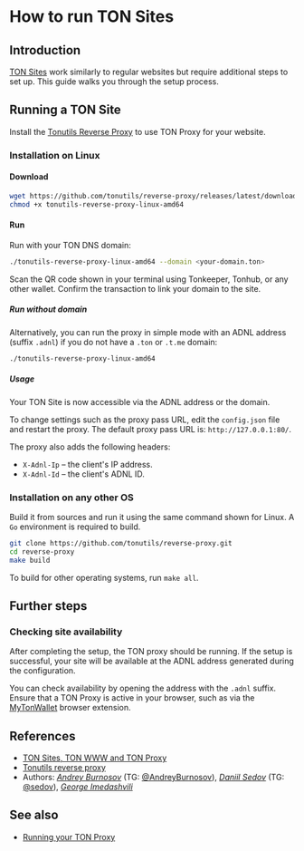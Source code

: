 
# How to run TON Sites

## Introduction

[TON Sites](https://blog.ton.org/ton-sites) work similarly to regular websites but require additional steps to set up. This guide walks you through the setup process.

## Running a TON Site

Install the [Tonutils Reverse Proxy](https://github.com/tonutils/reverse-proxy) to use TON Proxy for your website.

### Installation on Linux

#### Download

```bash
wget https://github.com/tonutils/reverse-proxy/releases/latest/download/tonutils-reverse-proxy-linux-amd64
chmod +x tonutils-reverse-proxy-linux-amd64
```

#### Run

Run with your TON DNS domain:

```bash
./tonutils-reverse-proxy-linux-amd64 --domain <your-domain.ton>
```

Scan the QR code shown in your terminal using Tonkeeper, Tonhub, or any other wallet. Confirm the transaction to link your domain to the site.

##### Run without domain

Alternatively, you can run the proxy in simple mode with an ADNL address (suffix `.adnl`) if you do not have a `.ton` or `.t.me` domain:

```bash
./tonutils-reverse-proxy-linux-amd64
```

##### Usage

Your TON Site is now accessible via the ADNL address or the domain.

To change settings such as the proxy pass URL, edit the `config.json` file and restart the proxy. The default proxy pass URL is: `http://127.0.0.1:80/`.

The proxy also adds the following headers:

- `X-Adnl-Ip` – the client's IP address.
- `X-Adnl-Id` – the client's ADNL ID.

### Installation on any other OS

Build it from sources and run it using the same command shown for Linux. A `Go` environment is required to build.

```bash
git clone https://github.com/tonutils/reverse-proxy.git
cd reverse-proxy
make build
```

To build for other operating systems, run `make all`.

## Further steps

### Checking site availability

After completing the setup, the TON proxy should be running. If the setup is successful, your site will be available at the ADNL address generated during the configuration.

You can check availability by opening the address with the `.adnl` suffix. Ensure that a TON Proxy is active in your browser, such as via the [MyTonWallet](https://mytonwallet.io/) browser extension.

## References

- [TON Sites, TON WWW and TON Proxy](https://blog.ton.org/ton-sites)
- [Tonutils reverse proxy](https://github.com/tonutils/reverse-proxy)
- Authors: [_Andrey Burnosov_](https://github.com/AndreyBurnosov) (TG: [@AndreyBurnosov](https://t.me/AndreyBurnosov)), [_Daniil Sedov_](https://gusarich.com) (TG: [@sedov](https://t.me/sedov)), [_George Imedashvili_](https://github.com/drforse)

## See also

- [Running your TON Proxy](/v3/guidelines/web3/ton-proxy-sites/running-your-own-ton-proxy)

<Feedback />
